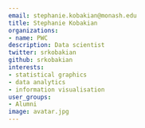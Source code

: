 ```yaml
---
email: stephanie.kobakian@monash.edu
title: Stephanie Kobakian
organizations:
- name: PWC
description: Data scientist
twitter: srkobakian
github: srkobakian
interests:
- statistical graphics
- data analytics
- information visualisation
user_groups:
- Alumni
image: avatar.jpg
---
```

